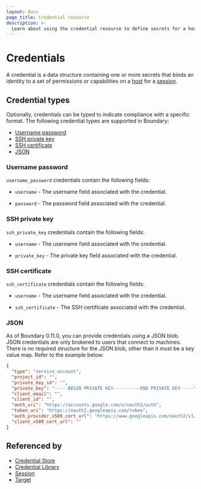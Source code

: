 ```yaml
---
layout: docs
page_title: Credential resource
description: >-
  Learn about using the credential resource to define secrets for a host. Understand username password, SSH private key, SSH certificate, and JSON credential types.
---
```


# Credentials

A credential is a data structure containing one or more secrets that binds an identity to a set of permissions or capabilities on a [host][] for a [session][].

## Credential types

Optionally, credentials can be typed to indicate compliance with a specific format.
The following credential types are supported in Boundary:

- [Username password](#username-password)
- [SSH private key](#ssh-private-key)
- [SSH certificate](#ssh-certificate)
- [JSON](#json)

### Username password

`username_password` credentials contain the following fields:

- `username` - The username field associated with the credential.

- `password` - The password field associated with the credential.

### SSH private key

`ssh_private_key` credentials contain the following fields:

- `username` - The username field associated with the credential.

- `private_key` - The private key field associated with the credential.

### SSH certificate

`ssh_certificate` credentials contain the following fields:

- `username` -  The username field associated with the credential.

- `ssh_certificate` - The SSH certificate associated with the credential.

### JSON

As of Boundary 0.11.0, you can provide credentials using a JSON blob.
JSON credentials are only brokered to users that connect to machines.
There is no required structure for the JSON blob, other than it must be a key value map.
Refer to the example below:

<CodeBlockConfig heading="JSON credentials blob example">

```JSON
{
  "type": "service_account",
  "project_id": "",
  "private_key_id": "",
  "private_key": "-----BEGIN PRIVATE KEY----------END PRIVATE KEY-----\n",
  "client_email": "",
  "client_id": "",
  "auth_uri": "https://accounts.google.com/o/oauth2/auth",
  "token_uri": "https://oauth2.googleapis.com/token",
  "auth_provider_x509_cert_url": "https://www.googleapis.com/oauth2/v1/certs",
  "client_x509_cert_url": ""
}
```

</CodeBlockConfig>

## Referenced by

- [Credential Store][]
- [Credential Library][]
- [Session][]
- [Target][]

[credential library]: /boundary/docs/concepts/domain-model/credential-libraries
[credential libraries]: /boundary/docs/concepts/domain-model/credential-libraries
[credential store]: /boundary/docs/concepts/domain-model/credential-stores
[credential stores]: /boundary/docs/concepts/domain-model/credential-stores
[host]: /boundary/docs/concepts/domain-model/hosts
[session]: /boundary/docs/concepts/domain-model/sessions
[target]: /boundary/docs/concepts/domain-model/targets
